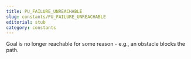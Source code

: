 ```yaml
---
title: PU_FAILURE_UNREACHABLE
slug: constants/PU_FAILURE_UNREACHABLE
editorial: stub
category: constants
---
```


<LSLConstant
	name="PU_FAILURE_UNREACHABLE"
	type="integer"
	value="0x04"
/>

Goal is no longer reachable for some reason - e.g., an obstacle blocks the path.

